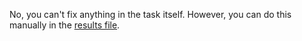 <Cut title="Can I fix something in a completed task myself?">

No, you can't fix anything in the task itself. However, you can do this manually in the [results file](/docs/guide/result-of-eval).

</Cut>